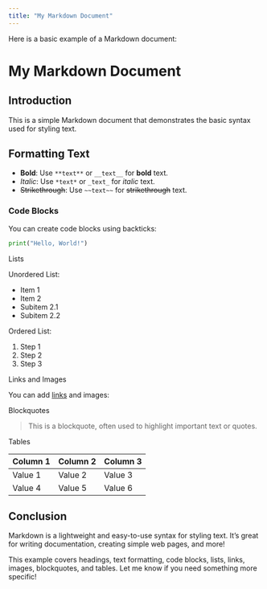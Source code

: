 ```yaml
---
title: "My Markdown Document"
---
```


Here is a basic example of a Markdown document:

# My Markdown Document

## Introduction

This is a simple Markdown document that demonstrates the basic syntax used for styling text.

## Formatting Text

- **Bold**: Use `**text**` or `__text__` for **bold** text.
- _Italic_: Use `*text*` or `_text_` for _italic_ text.
- ~~Strikethrough~~: Use `~~text~~` for ~~strikethrough~~ text.

### Code Blocks

You can create code blocks using backticks:

```python
print("Hello, World!")
```

Lists

Unordered List:

- Item 1
- Item 2
- Subitem 2.1
- Subitem 2.2

Ordered List:

1. Step 1
2. Step 2
3. Step 3

Links and Images

You can add [links](https://www.google.com) and images:

Blockquotes

> This is a blockquote, often used to highlight important text or quotes.

Tables

| Column 1 | Column 2 | Column 3 |
| -------- | -------- | -------- |
| Value 1  | Value 2  | Value 3  |
| Value 4  | Value 5  | Value 6  |

## Conclusion

Markdown is a lightweight and easy-to-use syntax for styling text. It’s great for writing documentation, creating simple web pages, and more!

This example covers headings, text formatting, code blocks, lists, links, images, blockquotes, and tables. Let me know if you need something more specific!
